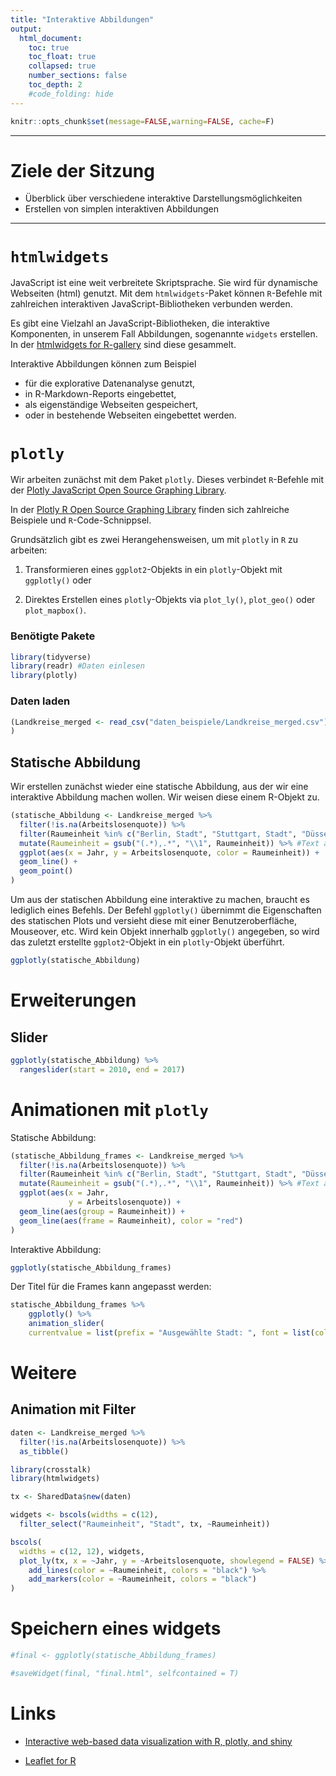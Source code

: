```yaml
---
title: "Interaktive Abbildungen"
output:
  html_document:
    toc: true
    toc_float: true
    collapsed: true
    number_sections: false
    toc_depth: 2
    #code_folding: hide
---
```



```r
knitr::opts_chunk$set(message=FALSE,warning=FALSE, cache=F)
```

----

# Ziele der Sitzung

* Überblick über verschiedene interaktive Darstellungsmöglichkeiten
* Erstellen von simplen interaktiven Abbildungen

----

# <code>htmlwidgets</code>

JavaScript ist eine weit verbreitete Skriptsprache. Sie wird für dynamische Webseiten (html) genutzt. Mit dem <code>htmlwidgets</code>-Paket können <code>R</code>-Befehle mit zahlreichen interaktiven JavaScript-Bibliotheken verbunden werden. 

Es gibt eine Vielzahl an JavaScript-Bibliotheken, die interaktive Komponenten, in unserem Fall Abbildungen, sogenannte <code>widgets</code> erstellen. In der [htmlwidgets for R-gallery](http://gallery.htmlwidgets.org/) sind diese gesammelt.

Interaktive Abbildungen können zum Beispiel

* für die explorative Datenanalyse genutzt,
* in R-Markdown-Reports eingebettet,
* als eigenständige Webseiten gespeichert,
* oder in bestehende Webseiten eingebettet werden.


# <code>plotly</code>

Wir arbeiten zunächst mit dem Paket <code>plotly</code>. Dieses verbindet <code>R</code>-Befehle mit der [Plotly JavaScript Open Source Graphing Library
](https://plotly.com/javascript/). 

In der [Plotly R Open Source Graphing Library](https://plotly.com/r/) finden sich zahlreiche Beispiele und <code>R</code>-Code-Schnippsel.

Grundsätzlich gibt es zwei Herangehensweisen, um mit <code>plotly</code> in <code>R</code> zu arbeiten:

1) Transformieren eines <code>ggplot2</code>-Objekts in ein <code>plotly</code>-Objekt mit <code>ggplotly()</code> oder

2) Direktes Erstellen eines <code>plotly</code>-Objekts via <code>plot_ly()</code>, <code>plot_geo()</code> oder <code>plot_mapbox()</code>.

### Benötigte Pakete

```r
library(tidyverse)
library(readr) #Daten einlesen
library(plotly) 
```

### Daten laden

```r
(Landkreise_merged <- read_csv("daten_beispiele/Landkreise_merged.csv")
)
```

## Statische Abbildung

Wir erstellen zunächst wieder eine statische Abbildung, aus der wir eine interaktive Abbildung machen wollen. Wir weisen diese einem R-Objekt zu.

```r
(statische_Abbildung <- Landkreise_merged %>% 
  filter(!is.na(Arbeitslosenquote)) %>% 
  filter(Raumeinheit %in% c("Berlin, Stadt", "Stuttgart, Stadt", "Düsseldorf, Stadt", "Hamburg, Stadt", "Frankfurt am Main, Stadt", "München, Stadt", "Köln, Stadt")) %>% 
  mutate(Raumeinheit = gsub("(.*),.*", "\\1", Raumeinheit)) %>% #Text ab Komma entfernen, optional
  ggplot(aes(x = Jahr, y = Arbeitslosenquote, color = Raumeinheit)) +
  geom_line() +
  geom_point() 
)
```

Um aus der statischen Abbildung eine interaktive zu machen, braucht es lediglich eines Befehls. Der Befehl <code>ggplotly()</code> übernimmt die Eigenschaften des statischen Plots und versieht diese mit einer Benutzeroberfläche, Mouseover, etc. Wird kein Objekt innerhalb <code>ggplotly()</code> angegeben, so wird das zuletzt erstellte <code>ggplot2</code>-Objekt in ein <code>plotly</code>-Objekt überführt.

```r
ggplotly(statische_Abbildung)
```

# Erweiterungen

## Slider

```r
ggplotly(statische_Abbildung) %>% 
  rangeslider(start = 2010, end = 2017)
```



# Animationen mit <code>plotly</code>

Statische Abbildung:

```r
(statische_Abbildung_frames <- Landkreise_merged %>% 
  filter(!is.na(Arbeitslosenquote)) %>% 
  filter(Raumeinheit %in% c("Berlin, Stadt", "Stuttgart, Stadt", "Düsseldorf, Stadt", "Hamburg, Stadt", "Frankfurt am Main, Stadt", "München, Stadt", "Köln, Stadt")) %>% 
  mutate(Raumeinheit = gsub("(.*),.*", "\\1", Raumeinheit)) %>% #Text ab Komma entfernen, optional
  ggplot(aes(x = Jahr, 
             y = Arbeitslosenquote)) +
  geom_line(aes(group = Raumeinheit)) +
  geom_line(aes(frame = Raumeinheit), color = "red")
)
```

Interaktive Abbildung:

```r
ggplotly(statische_Abbildung_frames) 
```

Der Titel für die Frames kann angepasst werden:

```r
statische_Abbildung_frames %>% 
    ggplotly() %>% 
    animation_slider(
    currentvalue = list(prefix = "Ausgewählte Stadt: ", font = list(color="red")))

```



# Weitere

## Animation mit Filter


```r
daten <- Landkreise_merged %>% 
  filter(!is.na(Arbeitslosenquote)) %>% 
  as_tibble()
```

```r
library(crosstalk)
library(htmlwidgets)
```


```r
tx <- SharedData$new(daten)

widgets <- bscols(widths = c(12),
  filter_select("Raumeinheit", "Stadt", tx, ~Raumeinheit))
```

```r
bscols(
  widths = c(12, 12), widgets, 
  plot_ly(tx, x = ~Jahr, y = ~Arbeitslosenquote, showlegend = FALSE) %>% 
    add_lines(color = ~Raumeinheit, colors = "black") %>% 
    add_markers(color = ~Raumeinheit, colors = "black") 
)
```

# Speichern eines widgets

```r
#final <- ggplotly(statische_Abbildung_frames)  
```


```r
#saveWidget(final, "final.html", selfcontained = T)
```

# Links

* [Interactive web-based data visualization with R, plotly, and shiny](https://plotly-r.com/index.html)

* [Leaflet for R](http://rstudio.github.io/leaflet/)
